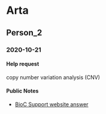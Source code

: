 # Arta

## Person_2

### 2020-10-21

#### Help request

copy number variation analysis (CNV)

#### Public Notes

* [BioC Support website answer](https://support.bioconductor.org/p/134876/#134917)



